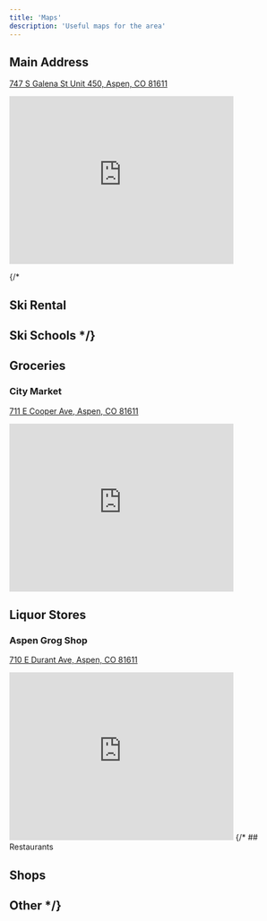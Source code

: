 ```yaml
---
title: 'Maps'
description: 'Useful maps for the area'
---
```


## Main Address
[747 S Galena St Unit 450, Aspen, CO 81611](https://maps.app.goo.gl/XL7GGSyDVDmvzm7N8)

<iframe src="https://www.google.com/maps/embed?pb=!1m18!1m12!1m3!1d3092.5220427255226!2d-106.82297432255818!3d39.185585129645986!2m3!1f0!2f0!3f0!3m2!1i1024!2i768!4f13.1!3m3!1m2!1s0x874039624954bd75%3A0x2545c9b438cf45bb!2s747%20S%20Galena%20St%20%23450%2C%20Aspen%2C%20CO%2081611!5e0!3m2!1sen!2sus!4v1727241559947!5m2!1sen!2sus" width="400" height="300" style="border:0;" allowfullscreen="" loading="lazy" referrerpolicy="no-referrer-when-downgrade"></iframe>

{/* 
## Ski Rental

## Ski Schools */}

## Groceries 
### City Market
[711 E Cooper Ave, Aspen, CO 81611](https://maps.app.goo.gl/hWniv5gfDyCHPvEs5)

<iframe src="https://www.google.com/maps/embed?pb=!1m18!1m12!1m3!1d3092.4515283484648!2d-106.81838392404926!3d39.18718777166363!2m3!1f0!2f0!3f0!3m2!1i1024!2i768!4f13.1!3m3!1m2!1s0x87403bd84ff6cf43%3A0x4ec99374e318c58b!2sCity%20Market!5e0!3m2!1sen!2sus!4v1727241758086!5m2!1sen!2sus" width="400" height="300" style="border:0;" allowfullscreen="" loading="lazy" referrerpolicy="no-referrer-when-downgrade"></iframe>

## Liquor Stores
### Aspen Grog Shop
[710 E Durant Ave, Aspen, CO 81611](https://maps.app.goo.gl/cVWfmSAGG4exrtXC6)
<iframe src="https://www.google.com/maps/embed?pb=!1m14!1m8!1m3!1d518.980042074563!2d-106.81579702841503!3d39.18718777310626!3m2!1i1024!2i768!4f13.1!3m3!1m2!1s0x87403bd8f3876cb3%3A0x7515eb3621043a87!2sAspen%20Grog%20Shop%20-%20Order%20Online*21!5e0!3m2!1sen!2sus!4v1727241952345!5m2!1sen!2sus" width="400" height="300" style="border:0;" allowfullscreen="" loading="lazy" referrerpolicy="no-referrer-when-downgrade"></iframe>
{/* ## Restaurants

## Shops

## Other */}